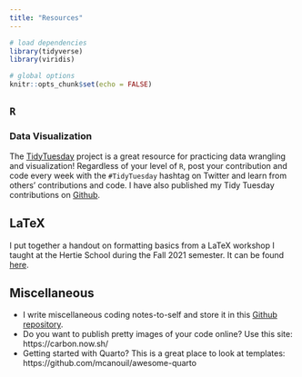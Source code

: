 ```yaml
---
title: "Resources"
---
```


```r
# load dependencies 
library(tidyverse)
library(viridis)

# global options 
knitr::opts_chunk$set(echo = FALSE)
```

## `R` 

### Data Visualization 

The [TidyTuesday](https://github.com/rfordatascience/tidytuesday) project is a great resource for practicing data wrangling and visualization! Regardless of your level of `R`, post your contribution and code every week with the `#TidyTuesday` hashtag on Twitter and learn from others' contributions and code. I have also published my Tidy Tuesday contributions on [Github](https://github.com/allisonkoh/tidytuesday).

<!-- ### Package Development  -->

<!-- The two links below present different approaches to package development in `R`. The first presents best practices in package development, while the second is more of a quick-and-dirty approach to creating an `R` package. My personal approach in package dev falls somewhere between the two.  -->

<!-- - [_R Packages_](https://r-pkgs.org/) by Hadley Wickham and Jenny Bryan -->
<!-- - [_Create R Package in 5 Minutes with roxygen2_](https://vandomed.github.io/build_rpackage.html) by Dane Van Domelen -->

<!-- I also have my own personal `R` package that is home to a bunch of miscellaneous functions ([`{kohmisc}`](https://github.com/allisonkoh/kohmisc)). It is still very new (as of September 5, 2021) and not well populated by the functions I commonly use in my workflow, but that's subject to change soon!  -->

## LaTeX 

I put together a handout on formatting basics from a LaTeX workshop I taught at the Hertie School during the Fall 2021 semester. It can be found [here](files/workshop-LaTeX.pdf). 

## Miscellaneous 

<!-- - I have a half-baked `learnr` tutorial on data wrangling and visualization in `R` and Python. It can be found [here](https://allison-koh.shinyapps.io/dataviz-r-python/).  -->
- I write miscellaneous coding notes-to-self and store it in this [Github repository](https://github.com/allisonkoh/helpful-code-stuff).
- Do you want to publish pretty images of your code online? Use this site: https://carbon.now.sh/
- Getting started with Quarto? This is a great place to look at templates: https://github.com/mcanouil/awesome-quarto 